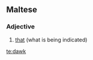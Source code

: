 ==Maltese==

===Adjective===
{{infl|mt|adjective|g=p}}

# [[that]] (what is being indicated)

{{tbot entry|Maltese|that|2007|November}}

[[te:dawk]]